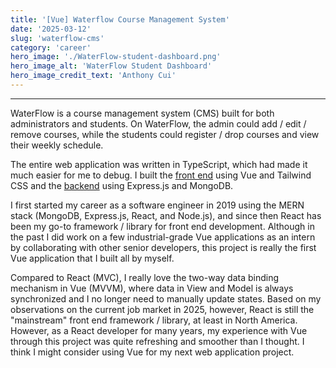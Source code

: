 ```yaml
---
title: '[Vue] Waterflow Course Management System'
date: '2025-03-12'
slug: 'waterflow-cms'
category: 'career'
hero_image: './WaterFlow-student-dashboard.png'
hero_image_alt: 'WaterFlow Student Dashboard'
hero_image_credit_text: 'Anthony Cui'
---
```


---
WaterFlow is a course management system (CMS) built for both administrators and students.
On WaterFlow, the admin could add / edit / remove courses, while the students could register / drop courses and view their weekly schedule.

The entire web application was written in TypeScript, which had made it much easier for me to debug.
I built the [front end](https://github.com/Yuanlong-Tony-Cui/WaterFlow-Front-End) using Vue and Tailwind CSS and the [backend](https://github.com/Yuanlong-Tony-Cui/WaterFlow-Backend) using Express.js and MongoDB.

I first started my career as a software engineer in 2019 using the MERN stack (MongoDB, Express.js, React, and Node.js),
and since then React has been my go-to framework / library for front end development.
Although in the past I did work on a few industrial-grade Vue applications as an intern by collaborating with other senior developers,
this project is really the first Vue application that I built all by myself.

Compared to React (MVC), I really love the two-way data binding mechanism in Vue (MVVM), where data in View and Model is always synchronized and I no longer need to manually update states.
Based on my observations on the current job market in 2025, however, React is still the "mainstream" front end framework / library, at least in North America.
However, as a React developer for many years, my experience with Vue through this project was quite refreshing and smoother than I thought.
I think I might consider using Vue for my next web application project.
